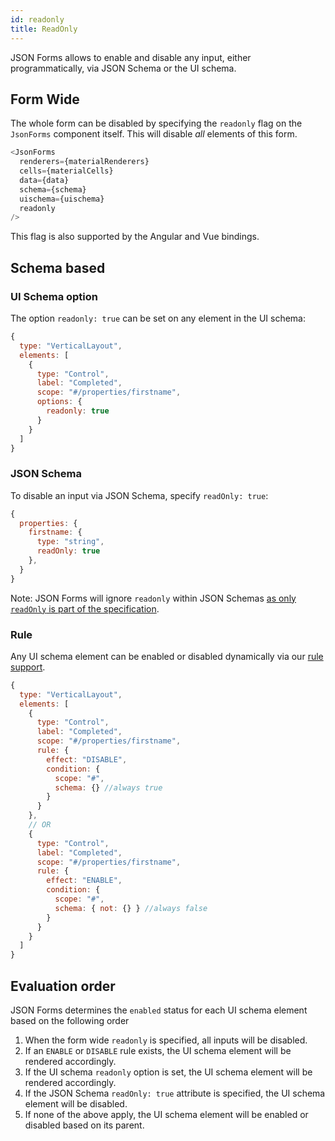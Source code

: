 ```yaml
---
id: readonly
title: ReadOnly
---
```



JSON Forms allows to enable and disable any input, either programmatically, via JSON Schema or the UI schema.

## Form Wide

The whole form can be disabled by specifying the `readonly` flag on the `JsonForms` component itself.
This will disable *all* elements of this form.

```js
<JsonForms
  renderers={materialRenderers}
  cells={materialCells}
  data={data}
  schema={schema}
  uischema={uischema}
  readonly
/>
```

This flag is also supported by the Angular and Vue bindings.

<ReadOnlyConfig />

## Schema based

### UI Schema option

The option `readonly: true` can be set on any element in the UI schema:

```js
{
  type: "VerticalLayout",
  elements: [
    {
      type: "Control",
      label: "Completed",
      scope: "#/properties/firstname",
      options: {
        readonly: true
      }
    }
  ]
}
```

<ReadOnlyUiSchema />

### JSON Schema

To disable an input via JSON Schema, specify `readOnly: true`:

```js
{
  properties: {
    firstname: {
      type: "string",
      readOnly: true
    },
  }
}
```

Note: JSON Forms will ignore `readonly` within JSON Schemas [as only `readOnly` is part of the specification](https://json-schema.org/draft/2020-12/json-schema-validation.html#rfc.section.9.4).

<ReadOnlySchema />

### Rule

Any UI schema element can be enabled or disabled dynamically via our [rule support](/docs/uischema/rules).

```js
{
  type: "VerticalLayout",
  elements: [
    {
      type: "Control",
      label: "Completed",
      scope: "#/properties/firstname",
      rule: {
        effect: "DISABLE",
        condition: {
          scope: "#",
          schema: {} //always true
        }
      }
    },
    // OR
    {
      type: "Control",
      label: "Completed",
      scope: "#/properties/firstname",
      rule: {
        effect: "ENABLE",
        condition: {
          scope: "#",
          schema: { not: {} } //always false
        }
      }
    }
  ]
}
```

<ReadOnlyRule />

## Evaluation order

JSON Forms determines the `enabled` status for each UI schema element based on the following order

1. When the form wide `readonly` is specified, all inputs will be disabled.
2. If an `ENABLE` or `DISABLE` rule exists, the UI schema element will be rendered accordingly.
3. If the UI schema `readonly` option is set, the UI schema element will be rendered accordingly.
4. If the JSON Schema `readOnly: true` attribute is specified, the UI schema element will be disabled.
5. If none of the above apply, the UI schema element will be enabled or disabled based on its parent.
